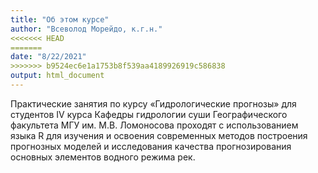 ```yaml
---
title: "Об этом курсе"
author: "Всеволод Морейдо, к.г.н."
<<<<<<< HEAD
=======
date: "8/22/2021"
>>>>>>> b9524ec6e1a1753b8f539aa4189926919c586838
output: html_document
---
```


Практические занятия по курсу «Гидрологические прогнозы» для студентов IV курса Кафедры гидрологии суши Географического факультета МГУ им. М.В. Ломоносова проходят с использованием языка R для изучения и освоения современных методов построения прогнозных моделей и исследования качества прогнозирования основных элементов водного режима рек. 
